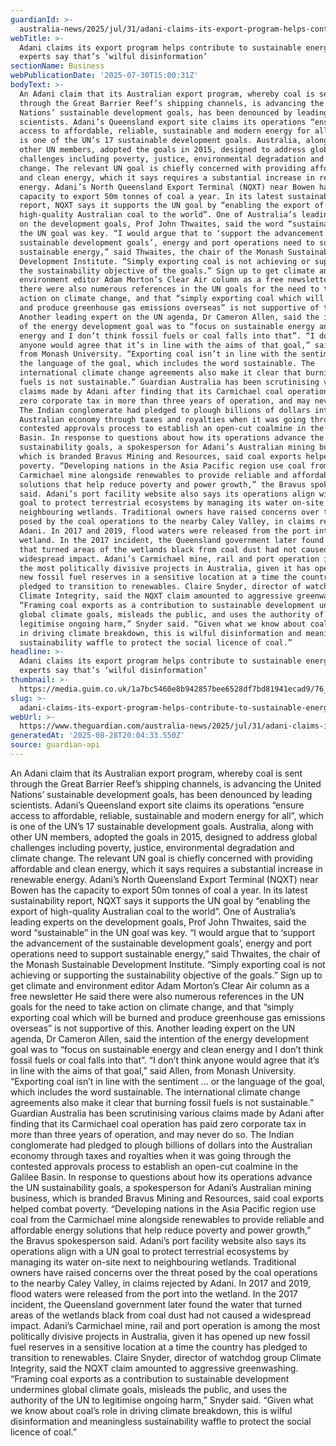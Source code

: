```yaml
---
guardianId: >-
  australia-news/2025/jul/31/adani-claims-its-export-program-helps-contribute-to-sustainable-energy-but-experts-say-thats-wilful-disinformation-ntwnfb
webTitle: >-
  Adani claims its export program helps contribute to sustainable energy – but
  experts say that’s ‘wilful disinformation’
sectionName: Business
webPublicationDate: '2025-07-30T15:00:31Z'
bodyText: >-
  An Adani claim that its Australian export program, whereby coal is sent
  through the Great Barrier Reef’s shipping channels, is advancing the United
  Nations’ sustainable development goals, has been denounced by leading
  scientists. Adani’s Queensland export site claims its operations “ensure
  access to affordable, reliable, sustainable and modern energy for all”, which
  is one of the UN’s 17 sustainable development goals. Australia, along with
  other UN members, adopted the goals in 2015, designed to address global
  challenges including poverty, justice, environmental degradation and climate
  change. The relevant UN goal is chiefly concerned with providing affordable
  and clean energy, which it says requires a substantial increase in renewable
  energy. Adani’s North Queensland Export Terminal (NQXT) near Bowen has the
  capacity to export 50m tonnes of coal a year. In its latest sustainability
  report, NQXT says it supports the UN goal by “enabling the export of
  high-quality Australian coal to the world”. One of Australia’s leading experts
  on the development goals, Prof John Thwaites, said the word “sustainable” in
  the UN goal was key. “I would argue that to ‘support the advancement of the
  sustainable development goals’, energy and port operations need to support
  sustainable energy,” said Thwaites, the chair of the Monash Sustainable
  Development Institute. “Simply exporting coal is not achieving or supporting
  the sustainability objective of the goals.” Sign up to get climate and
  environment editor Adam Morton’s Clear Air column as a free newsletter He said
  there were also numerous references in the UN goals for the need to take
  action on climate change, and that “simply exporting coal which will be burned
  and produce greenhouse gas emissions overseas” is not supportive of this.
  Another leading expert on the UN agenda, Dr Cameron Allen, said the intention
  of the energy development goal was to “focus on sustainable energy and clean
  energy and I don’t think fossil fuels or coal falls into that”. “I don’t think
  anyone would agree that it’s in line with the aims of that goal,” said Allen,
  from Monash University. “Exporting coal isn’t in line with the sentiment … or
  the language of the goal, which includes the word sustainable. The
  international climate change agreements also make it clear that burning fossil
  fuels is not sustainable.” Guardian Australia has been scrutinising various
  claims made by Adani after finding that its Carmichael coal operation has paid
  zero corporate tax in more than three years of operation, and may never do so.
  The Indian conglomerate had pledged to plough billions of dollars into the
  Australian economy through taxes and royalties when it was going through the
  contested approvals process to establish an open-cut coalmine in the Galilee
  Basin. In response to questions about how its operations advance the UN
  sustainability goals, a spokesperson for Adani’s Australian mining business,
  which is branded Bravus Mining and Resources, said coal exports helped combat
  poverty. “Developing nations in the Asia Pacific region use coal from the
  Carmichael mine alongside renewables to provide reliable and affordable energy
  solutions that help reduce poverty and power growth,” the Bravus spokesperson
  said. Adani’s port facility website also says its operations align with a UN
  goal to protect terrestrial ecosystems by managing its water on-site next to
  neighbouring wetlands. Traditional owners have raised concerns over the threat
  posed by the coal operations to the nearby Caley Valley, in claims rejected by
  Adani. In 2017 and 2019, flood waters were released from the port into the
  wetland. In the 2017 incident, the Queensland government later found the water
  that turned areas of the wetlands black from coal dust had not caused a
  widespread impact. Adani’s Carmichael mine, rail and port operation is among
  the most politically divisive projects in Australia, given it has opened up
  new fossil fuel reserves in a sensitive location at a time the country has
  pledged to transition to renewables. Claire Snyder, director of watchdog group
  Climate Integrity, said the NQXT claim amounted to aggressive greenwashing.
  “Framing coal exports as a contribution to sustainable development undermines
  global climate goals, misleads the public, and uses the authority of the UN to
  legitimise ongoing harm,” Snyder said. “Given what we know about coal’s role
  in driving climate breakdown, this is wilful disinformation and meaningless
  sustainability waffle to protect the social licence of coal.”
headline: >-
  Adani claims its export program helps contribute to sustainable energy – but
  experts say that’s ‘wilful disinformation’
thumbnail: >-
  https://media.guim.co.uk/1a7bc5460e8b942857bee6528df7bd81941ecad9/76_0_4320_3456/500.jpg
slug: >-
  adani-claims-its-export-program-helps-contribute-to-sustainable-energy-but-experts-say-thats-wilful-disinformation
webUrl: >-
  https://www.theguardian.com/australia-news/2025/jul/31/adani-claims-its-export-program-helps-contribute-to-sustainable-energy-but-experts-say-thats-wilful-disinformation-ntwnfb
generatedAt: '2025-08-28T20:04:33.550Z'
source: guardian-api
---
```

An Adani claim that its Australian export program, whereby coal is sent through the Great Barrier Reef’s shipping channels, is advancing the United Nations’ sustainable development goals, has been denounced by leading scientists. Adani’s Queensland export site claims its operations “ensure access to affordable, reliable, sustainable and modern energy for all”, which is one of the UN’s 17 sustainable development goals. Australia, along with other UN members, adopted the goals in 2015, designed to address global challenges including poverty, justice, environmental degradation and climate change. The relevant UN goal is chiefly concerned with providing affordable and clean energy, which it says requires a substantial increase in renewable energy. Adani’s North Queensland Export Terminal (NQXT) near Bowen has the capacity to export 50m tonnes of coal a year. In its latest sustainability report, NQXT says it supports the UN goal by “enabling the export of high-quality Australian coal to the world”. One of Australia’s leading experts on the development goals, Prof John Thwaites, said the word “sustainable” in the UN goal was key. “I would argue that to ‘support the advancement of the sustainable development goals’, energy and port operations need to support sustainable energy,” said Thwaites, the chair of the Monash Sustainable Development Institute. “Simply exporting coal is not achieving or supporting the sustainability objective of the goals.” Sign up to get climate and environment editor Adam Morton’s Clear Air column as a free newsletter He said there were also numerous references in the UN goals for the need to take action on climate change, and that “simply exporting coal which will be burned and produce greenhouse gas emissions overseas” is not supportive of this. Another leading expert on the UN agenda, Dr Cameron Allen, said the intention of the energy development goal was to “focus on sustainable energy and clean energy and I don’t think fossil fuels or coal falls into that”. “I don’t think anyone would agree that it’s in line with the aims of that goal,” said Allen, from Monash University. “Exporting coal isn’t in line with the sentiment … or the language of the goal, which includes the word sustainable. The international climate change agreements also make it clear that burning fossil fuels is not sustainable.” Guardian Australia has been scrutinising various claims made by Adani after finding that its Carmichael coal operation has paid zero corporate tax in more than three years of operation, and may never do so. The Indian conglomerate had pledged to plough billions of dollars into the Australian economy through taxes and royalties when it was going through the contested approvals process to establish an open-cut coalmine in the Galilee Basin. In response to questions about how its operations advance the UN sustainability goals, a spokesperson for Adani’s Australian mining business, which is branded Bravus Mining and Resources, said coal exports helped combat poverty. “Developing nations in the Asia Pacific region use coal from the Carmichael mine alongside renewables to provide reliable and affordable energy solutions that help reduce poverty and power growth,” the Bravus spokesperson said. Adani’s port facility website also says its operations align with a UN goal to protect terrestrial ecosystems by managing its water on-site next to neighbouring wetlands. Traditional owners have raised concerns over the threat posed by the coal operations to the nearby Caley Valley, in claims rejected by Adani. In 2017 and 2019, flood waters were released from the port into the wetland. In the 2017 incident, the Queensland government later found the water that turned areas of the wetlands black from coal dust had not caused a widespread impact. Adani’s Carmichael mine, rail and port operation is among the most politically divisive projects in Australia, given it has opened up new fossil fuel reserves in a sensitive location at a time the country has pledged to transition to renewables. Claire Snyder, director of watchdog group Climate Integrity, said the NQXT claim amounted to aggressive greenwashing. “Framing coal exports as a contribution to sustainable development undermines global climate goals, misleads the public, and uses the authority of the UN to legitimise ongoing harm,” Snyder said. “Given what we know about coal’s role in driving climate breakdown, this is wilful disinformation and meaningless sustainability waffle to protect the social licence of coal.”
